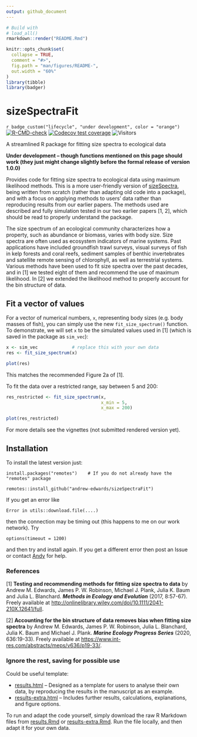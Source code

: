 ```yaml
---
output: github_document
---
```


<!-- README.md is generated from README.Rmd. Please edit that file. -->

```r
# Build with
# load_all()
rmarkdown::render("README.Rmd")
```
<!-- which builds the .html that can be viewed locally (but isn't pushed to GitHub;
GitHub uses README.md to make the page you see on GitHub). See pacea if want to
save figures.
-->

```r
knitr::opts_chunk$set(
  collapse = TRUE,
  comment = "#>",
  fig.path = "man/figures/README-",
  out.width = "60%"
)
library(tibble)
library(badger)
```

# sizeSpectraFit

<!-- badges: start -->
<!-- `r badge_lifecycle("under development", "orange")` connection timed out, -->
<!-- 17/9/25, but extracting what's needed here, just does not link to a website-->
`r badge_custom("lifecycle", "under development", color = "orange")`
[![R-CMD-check](https://github.com/andrew-edwards/sizeSpectraFit/actions/workflows/R-CMD-check.yaml/badge.svg)](https://github.com/andrew-edwards/sizeSpectraFit/actions/workflows/R-CMD-check.yaml)
[![Codecov test coverage](https://codecov.io/gh/andrew-edwards/sizeSpectraFit/branch/main/graph/badge.svg)](https://app.codecov.io/gh/andrew-edwards/sizeSpectraFit?branch=main)
![Visitors](https://api.visitorbadge.io/api/visitors?path=https%3A%2F%2Fgithub.com%2Fandrew-edwards%2FsizeSpectraFit&label=VISITORS&countColor=%23263759&style=flat&labelStyle=lower)
<!-- badges: end -->

A streamlined R package for fitting size spectra to ecological data

**Under development -- though functions mentioned on this page should work (they
just might change slightly before the formal release of version 1.0.0) **

Provides code for fitting size spectra to ecological data using maximum
likelihood methods. This is a more user-friendly version of [sizeSpectra](https://github.com/andrew-edwards/sizeSpectra), being
written from scratch (rather than adapting old code into a package), and with a
focus on applying methods to users' data rather than reproducing results from
our earlier papers. The methods used are described and fully simulation tested
in our two earlier papers [1, 2], which should be read to properly understand the package.

The size spectrum of an ecological community characterizes how a property, such as abundance or biomass, varies with body size. Size spectra are often used as ecosystem indicators of marine systems. Past applications have included groundfish trawl surveys, visual surveys of fish in kelp forests and coral reefs, sediment samples of benthic invertebrates and satellite remote sensing of chlorophyll, as well as terrestrial systems. Various methods have been used to fit size spectra over the past decades, and in [1] we tested eight of them and recommend the use of maximum likelihood. In [2] we extended the likelihood method to properly account for the bin structure of data.

## Fit a vector of values

For a vector of numerical numbers, `x`, representing body sizes (e.g. body
masses of fish), you can simply use the new `fit_size_spectrum()` function. To
demonstrate, we will set `x` to be the simulated values used in [1] (which is
saved in the package as `sim_vec`):
```r
x <- sim_vec             # replace this with your own data
res <- fit_size_spectrum(x)

plot(res)
```

This matches the recommended Figure 2a of [1].

To fit the data over a restricted range, say between 5 and 200:
```r
res_restricted <- fit_size_spectrum(x,
                                    x_min = 5,
                                    x_max = 200)

plot(res_restricted)
```



For more details see the vignettes (not submitted rendered version yet).

<!-- ## Fit a dataframe of values representing binned data -->

## Installation

To install the latest version just:

```
install.packages("remotes")    # If you do not already have the "remotes" package

remotes::install_github("andrew-edwards/sizeSpectraFit")
```

If you get an error like
```
Error in utils::download.file(....)
```
then the connection may be timing out (this happens to me on our work network). Try

```
options(timeout = 1200)
```
and then try and install again. If you get a different error then post an Issue
or contact <a href="mailto:andrew.edwards@dfo-mpo.gc.ca">Andy</a> for help.

### References

[1] **Testing and recommending methods for fitting size spectra to data** by Andrew M. Edwards, James P. W. Robinson, Michael J. Plank, Julia K. Baum and Julia L. Blanchard. ***Methods in Ecology and Evolution*** (2017, 8:57-67). Freely available at <http://onlinelibrary.wiley.com/doi/10.1111/2041-210X.12641/full>.

[2] **Accounting for the bin structure of data removes bias when fitting size spectra** by Andrew M. Edwards, James P. W. Robinson, Julia L. Blanchard, Julia K. Baum and Michael J. Plank. ***Marine Ecology Progress Series*** (2020, 636:19-33). Freely available at <https://www.int-res.com/abstracts/meps/v636/p19-33/>.

### Ignore the rest, saving for possible use

Could be useful template:

* [results.html](http://htmlpreview.github.io/?https://github.com/andrew-edwards/hdiAnalysis/blob/main/vignettes/results.html)
  -- Designed as a template for users to analyse their own data, by reproducing the results in
  the manuscript as an example.
* [results-extra.html](http://htmlpreview.github.io/?https://github.com/andrew-edwards/hdiAnalysis/blob/main/vignettes/results-extra.html)
  -- Includes further results, calculations, explanations, and figure options.

To run and adapt the code yourself, simply download the raw R Markdown files
from
[results.Rmd](https://github.com/andrew-edwards/hdiAnalysis/blob/main/vignettes/results.Rmd)
or [results-extra.Rmd](https://github.com/andrew-edwards/hdiAnalysis/blob/main/vignettes/results-extra.Rmd).
Run the file locally, and then adapt it for your own data.
